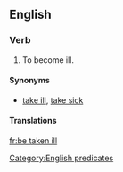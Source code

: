 ==English==

===Verb===
{{head|en|verb|head=[[be]] [[taken]] [[ill]]}}

# {{context|idiomatic|lang=en}} To become ill.

====Synonyms====
* {{sense|to become ill}} [[take ill]], [[take sick]]

====Translations====
{{trans-see|to become ill|take sick}}

[[Category:English predicates]]

[[fr:be taken ill]]